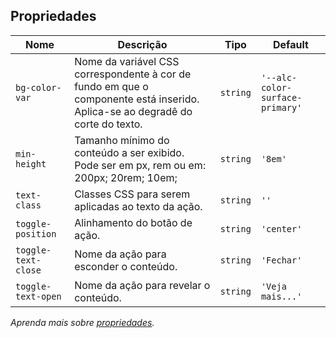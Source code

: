 
## Propriedades

| Nome | Descrição | Tipo | Default |
| ---- | --------- | ---- | ------- |
| `bg-color-var`  | Nome da variável CSS correspondente à cor de fundo em que o componente está inserido.<br/>Aplica-se ao degradê do corte do texto. | <code>string</code> | `'--alc-color-surface-primary'` |
| `min-height`  | Tamanho mínimo do conteúdo a ser exibido.<br/>Pode ser em px, rem ou em: 200px; 20rem; 10em; | <code>string</code> | `'8em'` |
| `text-class`  | Classes CSS para serem aplicadas ao texto da ação. | <code>string</code> | `''` |
| `toggle-position`  | Alinhamento do botão de ação. | <code>string</code> | `'center'` |
| `toggle-text-close`  | Nome da ação para esconder o conteúdo. | <code>string</code> | `'Fechar'` |
| `toggle-text-open`  | Nome da ação para revelar o conteúdo. | <code>string</code> | `'Veja mais...'` |

*Aprenda mais sobre <a href="/alcance/docs/components/introducao#propriedades" class="alc-link">propriedades</a>.*

